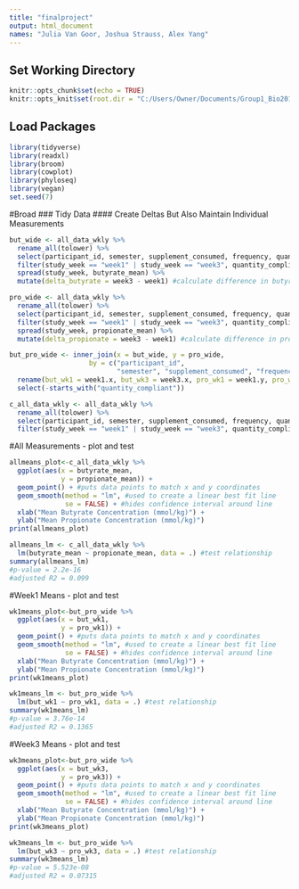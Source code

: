 ```yaml
---
title: "finalproject"
output: html_document
names: "Julia Van Goor, Joshua Strauss, Alex Yang"
---
```

## Set Working Directory
```r
knitr::opts_chunk$set(echo = TRUE)
knitr::opts_knit$set(root.dir = "C:/Users/Owner/Documents/Group1_Bio201_FinalProject/")
```


## Load Packages
```r
library(tidyverse)
library(readxl)
library(broom)
library(cowplot)
library(phyloseq)
library(vegan)
set.seed(7)
```

#Broad
### Tidy Data
#### Create Deltas But Also Maintain Individual Measurements
```r
but_wide <- all_data_wkly %>%
  rename_all(tolower) %>% 
  select(participant_id, semester, supplement_consumed, frequency, quantity_compliant, study_week, butyrate_mean) %>% #keep only columns of interest
  filter(study_week == "week1" | study_week == "week3", quantity_compliant == "yes") %>% #keep only weeks of interest, quantity compliant, and 1x
  spread(study_week, butyrate_mean) %>% 
  mutate(delta_butyrate = week3 - week1) #calculate difference in butyrate 

pro_wide <- all_data_wkly %>%
  rename_all(tolower) %>% 
  select(participant_id, semester, supplement_consumed, frequency, quantity_compliant, study_week, propionate_mean) %>% #keep only columns of interest
  filter(study_week == "week1" | study_week == "week3", quantity_compliant == "yes") %>% #keep only weeks of interest, quantity compliant, and 1x
  spread(study_week, propionate_mean) %>% 
  mutate(delta_propionate = week3 - week1) #calculate difference in propionate

but_pro_wide <- inner_join(x = but_wide, y = pro_wide,
                    by = c("participant_id", 
                           "semester", "supplement_consumed", "frequency")) %>%
  rename(but_wk1 = week1.x, but_wk3 = week3.x, pro_wk1 = week1.y, pro_wk3 = week3.y) %>% 
  select(-starts_with("quantity_compliant"))

c_all_data_wkly <- all_data_wkly %>%
  rename_all(tolower) %>% 
  select(participant_id, semester, supplement_consumed, frequency, quantity_compliant, study_week, butyrate_mean, propionate_mean) %>% #keep only columns of interest
  filter(study_week == "week1" | study_week == "week3", quantity_compliant == "yes") #keep only weeks of interest and quantity compliant
```

#All Measurements - plot and test
```r
allmeans_plot<-c_all_data_wkly %>%
  ggplot(aes(x = butyrate_mean,
             y = propionate_mean)) + 
  geom_point() + #puts data points to match x and y coordinates
  geom_smooth(method = "lm", #used to create a linear best fit line
              se = FALSE) + #hides confidence interval around line 
  xlab("Mean Butyrate Concentration (mmol/kg)") + 
  ylab("Mean Propionate Concentration (mmol/kg)") 
print(allmeans_plot)

allmeans_lm <- c_all_data_wkly %>%
  lm(butyrate_mean ~ propionate_mean, data = .) #test relationship
summary(allmeans_lm)
#p-value = 2.2e-16
#adjusted R2 = 0.099
```


#Week1 Means - plot and test
```r
wk1means_plot<-but_pro_wide %>%
  ggplot(aes(x = but_wk1,
             y = pro_wk1)) + 
  geom_point() + #puts data points to match x and y coordinates
  geom_smooth(method = "lm", #used to create a linear best fit line
              se = FALSE) + #hides confidence interval around line 
  xlab("Mean Butyrate Concentration (mmol/kg)") + 
  ylab("Mean Propionate Concentration (mmol/kg)") 
print(wk1means_plot)

wk1means_lm <- but_pro_wide %>%
  lm(but_wk1 ~ pro_wk1, data = .) #test relationship
summary(wk1means_lm)
#p-value = 3.76e-14
#adjusted R2 = 0.1365
```


#Week3 Means - plot and test
```r
wk3means_plot<-but_pro_wide %>%
  ggplot(aes(x = but_wk3,
             y = pro_wk3)) + 
  geom_point() + #puts data points to match x and y coordinates
  geom_smooth(method = "lm", #used to create a linear best fit line
              se = FALSE) + #hides confidence interval around line 
  xlab("Mean Butyrate Concentration (mmol/kg)") + 
  ylab("Mean Propionate Concentration (mmol/kg)") 
print(wk3means_plot)

wk3means_lm <- but_pro_wide %>%
  lm(but_wk3 ~ pro_wk3, data = .) #test relationship
summary(wk3means_lm)
#p-value = 5.523e-08
#adjusted R2 = 0.07315
```
